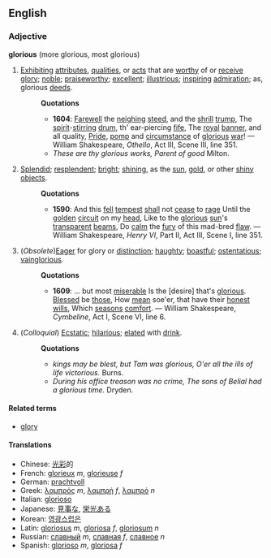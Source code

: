 ==English==
===Adjective===
'''glorious''' (more glorious, most glorious)

#[[Exhibiting]] [[attribute]]s, [[qualities]], or [[act]]s that are [[worthy]] of or [[receive]] [[glory]]; [[noble]]; [[praiseworthy]]; [[excellent]]; [[illustrious]]; [[inspiring]] [[admiration]]; as, glorious [[deed]]s.
#:'''Quotations'''
#:*'''1604''': [[Farewell]] the [[neigh]]ing [[steed]], and the [[shrill]] [[trump]], The [[spirit]]-[[stir]]ring [[drum]], th' ear-piercing [[fife]], The [[royal]] [[banner]], and all quality, [[Pride]], [[pomp]] and [[circumstance]] of [[glorious]] [[war]]! &mdash; William Shakespeare, ''Othello'', Act III, Scene III, line 351.
#:*''These are thy glorious works, Parent of good'' Milton.
#[[Splendid]]; [[resplendent]]; [[bright]]; [[shining]], as the [[sun]], [[gold]], or other [[shiny]] [[object]]s.
#:'''Quotations'''
#:*'''1590''': And this [[fell]] [[tempest]] [[shall]] not [[cease]] to [[rage]] Until the [[golden]] [[circuit]] on my [[head]], Like to the [[glorious]] [[sun]]'s [[transparent]] [[beams]], Do [[calm]] the [[fury ]] of this mad-bred [[flaw]]. &mdash; William Shakespeare, ''Henry VI'', Part II, Act III, Scene I, line 351.
#(''Obsolete'')[[Eager]] for glory or [[distinction]]; [[haughty]]; [[boastful]]; [[ostentatious]]; [[vainglorious]].
#:'''Quotations'''
#:*'''1609''': ... but most [[miserable]] Is the [desire] that's [[glorious]]. [[Blessed]] be [[those]], How [[mean]] soe'er, that have their [[honest]] [[will]]s, Which [[season]]s [[comfort]]. &mdash; William Shakespeare, ''Cymbeline'', Act I, Scene VI, line 6.
#(''Colloquial'') [[Ecstatic]]; [[hilarious]]; [[elate]]d with [[drink]].
#:'''Quotations'''
#:*''kings may be blest, but Tam was glorious, O'er all the ills of life victorious.'' Burns.
#:*''During his office treason was no crime, The sons of Belial had a glorious time.'' Dryden.

====Related terms====
*[[glory]]

====Translations====
*Chinese: [[光彩]]的
*French: [[glorieux]] ''m'', [[glorieuse]] ''f''
*German: [[prachtvoll]]
*Greek: [[λαμπρός]] ''m'', [[λαμπρή]] ''f'', [[λαμπρό]] ''n''
*Italian: [[glorioso]]
*Japanese: [[見事]]な, [[栄光]]ある
*Korean: [[영광스럽은]]
*Latin: [[gloriosus]] ''m'', [[gloriosa]] ''f'', [[gloriosum]] ''n''
*Russian: [[славный]] ''m'', [[славная]] ''f'', [[славное]] ''n''
*Spanish: [[glorioso]] ''m'', [[gloriosa]] ''f''